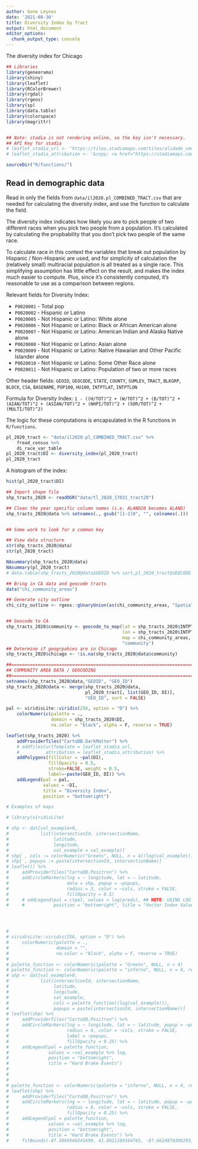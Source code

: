 ```yaml
---
author: Gene Leynes
date: '2021-08-30'
title: Diversity Index by Tract
output: html_document
editor_options: 
  chunk_output_type: console
---
```



The diversity index for Chicago


```r

## Libraries
library(geneorama)
library(shiny)
library(leaflet)
library(RColorBrewer)
library(rgdal)
library(rgeos)
library(sp)
library(data.table)
library(colorspace)
library(magrittr)


## Note: stadia is not rendering online, so the key isn't necessary. 
## API Key for stadia
# leaflet_stadia_url <- "https://tiles.stadiamaps.com/tiles/alidade_smooth_dark/{z}/{x}/{y}{r}.png?apikey={'%s'}" %>% sprintf(., yaml::read_yaml("config/stadia.yaml"))
# leaflet_stadia_attribution <- '&copy; <a href="https://stadiamaps.com/">Stadia Maps</a>, &copy; <a href="https://openmaptiles.org/">OpenMapTiles</a> &copy; <a href="http://openstreetmap.org">OpenStreetMap</a> contributors'

sourceDir("R/functions/")
```


## Read in demographic data

Read in only the fields from `data/il2020.pl_COMBINED_TRACT.csv` that are needed for calculating the diversity index, and use the function to calculate the field. 

The diversity index indicates how likely you are to pick people of two different races when you pick two people from a population. It's calculated by calculating the propbability that you don't pick two people of the same race. 

To calculate race in this context the variables that break out population by Hispanic / Non-Hispanic are used, and for simplicity of calculation the (relatively small) multiracial population is all treated as a single race. This simplifying assumption has little effect on the result, and makes the index much easier to compute. Plus, since it's consistently computed, it's reasonable to use as a comparison between regions.

Relevant fields for Diversity Index:
    
 - `P0020001` - Total pop
 - `P0020002` - Hispanic or Latino
 - `P0020005` - Not Hispanic or Latino: White alone
 - `P0020006` - Not Hispanic or Latino:  Black or African American alone 
 - `P0020007` - Not Hispanic or Latino:  American Indian and Alaska Native alone
 - `P0020008` - Not Hispanic or Latino:  Asian alone
 - `P0020009` - Not Hispanic or Latino:  Native Hawaiian and Other Pacific Islander alone
 - `P0020010` - Not Hispanic or Latino:  Some Other Race alone
 - `P0020011` - Not Hispanic or Latino:  Population of two or more races
    
Other header fields: `GEOID`, `GEOCODE`, `STATE`, `COUNTY`, `SUMLEV`, `TRACT`, `BLKGRP`, 
               `BLOCK`, `CSA`, `BASENAME`, `POP100`, `HU100`, 
               `INTPTLAT`, `INTPTLON` 


Formula for Diversity Index: `1 - ((H/TOT)^2 + (W/TOT)^2 + (B/TOT)^2 + (AIAN/TOT)^2 + (ASIAN/TOT)^2 + (NHPI/TOT)^2 + (SOR/TOT)^2 + (MULTI/TOT)^2)`

The logic for these computations is encapsulated in the R functions in `R/functions`. 


```r
pl_2020_tract <- "data/il2020.pl_COMBINED_TRACT.csv" %>% 
    fread_census %>%
    di_race_var_table
pl_2020_tract$DI <- diversity_index(pl_2020_tract)
pl_2020_tract
```

A histogram of the index:

```r
hist(pl_2020_tract$DI)
```



```r
## Import shape file
shp_tracts_2020 <- readOGR("data/tl_2020_17031_tract20")

## Clean the year specific column names (i.e. ALAND20 becomes ALAND)
shp_tracts_2020@data %>% setnames(., gsub("[1-2]0", "", colnames(.)))


## Some work to look for a common key

## View data structure
str(shp_tracts_2020@data)
str(pl_2020_tract)

NAsummary(shp_tracts_2020@data)
NAsummary(pl_2020_tract)
# data.table(shp_tracts_2020@data$GEOID %>% sort,pl_2020_tract$GEOCODE %>% sort)[,list(.N),V1==V2]

## Bring in CA data and geocode tracts
data("chi_community_areas")

## Generate city outline
chi_city_outline <- rgeos::gUnaryUnion(as(chi_community_areas, "SpatialPolygons"))


## Geocode to CA
shp_tracts_2020$community <- geocode_to_map(lat = shp_tracts_2020$INTPTLAT, 
                                            lon = shp_tracts_2020$INTPTLON,
                                            map = chi_community_areas,
                                            "community")
## Determine if geogrpahies are in Chicago
shp_tracts_2020$chicago <- !is.na(shp_tracts_2020@data$community)

##==============================================================================
## COMMUNITY AREA DATA / GEOCODING
##==============================================================================
setnames(shp_tracts_2020@data,"GEOID", "GEO_ID")
shp_tracts_2020@data <- merge(shp_tracts_2020@data,
                              pl_2020_tract[, list(GEO_ID, DI)], 
                              "GEO_ID", sort = FALSE)
```


```r
pal <- viridisLite::viridis(256, option = "D") %>% 
    colorNumeric(palette = ., 
                 domain = shp_tracts_2020$DI,
                 na.color = "black", alpha = F, reverse = TRUE)

leaflet(shp_tracts_2020) %>%
    addProviderTiles("CartoDB.DarkMatter") %>%
    # addTiles(urlTemplate = leaflet_stadia_url,
    #          attribution = leaflet_stadia_attribution) %>%
    addPolygons(fillColor = ~pal(DI),
                fillOpacity = 0.5, 
                stroke=FALSE, weight = 0.5,
                label=~paste(GEO_ID, DI)) %>%
    addLegend(pal = pal,
              values = ~DI,
              title = "Diversity Index",
              position = "bottomright")
```


```r

# Examples of maps

# library(viridisLite)

# shp <- dat[val_example>0,
#            list(intersectionId, intersectionName,
#                 latitude, 
#                 longitude, 
#                 val_example = val_example)]
# shp[ , cols := colorNumeric("Greens", NULL, n = 4)(log(val_example))]
# shp[ , popups := paste(intersectionId, intersectionName)]
# leaflet() %>%
#     addProviderTiles("CartoDB.Positron") %>%
#     addCircleMarkers(lng = ~ longitude, lat = ~ latitude, 
#                      data = shp, popup = ~popups,
#                      radius = 3, color = ~cols, stroke = FALSE, 
#                      fillOpacity = 0.5) 
#     # addLegend(pal = ctpal, values = log(preds), ## NOTE: USING LOG VALUES
#     #           position = "bottomright", title = "Vector Index Values")




# 
# viridisLite::viridis(256, option = "D") %>% 
#     colorNumeric(palette = ., 
#                  domain = "",
#                  na.color = "black", alpha = F, reverse = TRUE)
# 
# palette_function <- colorNumeric(palette = "Greens", NULL, n = 4)
# palette_function <- colorNumeric(palette = "inferno", NULL, n = 4, reverse = T)
# shp <- dat[val_example>0,
#            list(intersectionId, intersectionName,
#                 latitude, 
#                 longitude, 
#                 val_example,
#                 cols = palette_function((log(val_example))),
#                 popups = paste(intersectionId, intersectionName))]
# leaflet(shp) %>%
#     addProviderTiles("CartoDB.Positron") %>%
#     addCircleMarkers(lng = ~ longitude, lat = ~ latitude, popup = ~popups,
#                      radius = 4, color = ~cols, stroke = FALSE, 
#                      label = ~popups,
#                      fillOpacity = 0.25) %>% 
#     addLegend(pal = palette_function,
#               values = ~val_example %>% log,
#               position = "bottomright",
#               title = "Hard Brake Events")
# 
# 
# 
# palette_function <- colorNumeric(palette = "inferno", NULL, n = 4, reverse = T)
# leaflet(shp) %>%
#     addProviderTiles("CartoDB.Positron") %>%
#     addCircleMarkers(lng = ~ longitude, lat = ~ latitude, popup = ~popups,
#                      radius = 8, color = ~cols, stroke = FALSE, 
#                      fillOpacity = 0.25) %>% 
#     addLegend(pal = palette_function,
#               values = ~val_example %>% log,
#               position = "bottomright",
#               title = "Hard Brake Events") %>% 
#     fitBounds(-87.5869560241699, 41.8921189164765, -87.6624870300293, 41.8665567412712)
```

